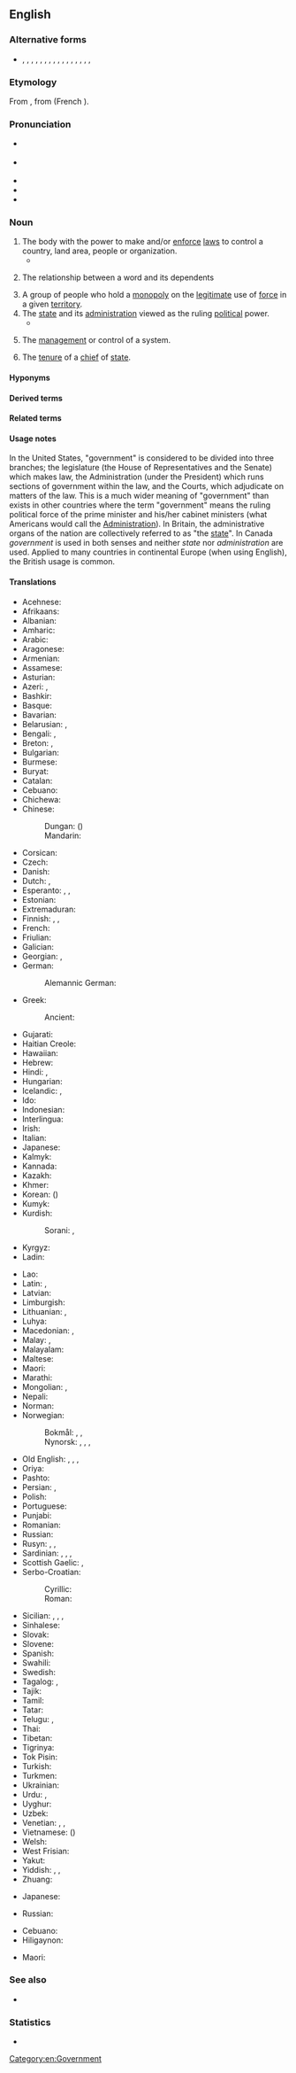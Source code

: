 ==English==

===Alternative forms===
* {{qualifier|nonstandard [[eye dialect]]}} {{l|en|gub'mint}}, {{l|en|gubmint}}, {{l|en|gummint}}, {{l|en|gubbamint}}, {{l|en|guvmint}}, {{l|en|guvment}}, {{l|en|gumment}}, {{l|en|guv'ment}}, {{l|en|guv'mint}}, {{l|en|gubbermint}}, {{l|en|gubment}}, {{l|en|gub'ment}}, {{l|en|govermint}}, {{l|en|guvverment}}, {{l|en|guvvermint}}, {{l|en|guverment}}, {{l|en|guvermint}}

===Etymology===
From {{etyl|enm|en}} {{m|enm|governement|}}, from {{etyl|fro|en}} {{m|fro|governement|}} (French {{m|enm|gouvernement|}}).

===Pronunciation===
* {{a|RP}} {{IPA|/ˈɡʌvənmənt/|lang=en}}
* {{a|GenAm}} {{IPA|/ˈɡʌvɚ(n)mənt/|lang=en}}
* {{audio|en-us-government.ogg|Audio (US)|lang=en}}
* {{audio|En-uk-government.ogg|Audio (UK)|lang=en}}
* {{hyphenation|gov|ern|ment|lang=en}}

===Noun===
{{en-noun|~}}
{{rfex|en}}

# The body with the power to make and/or [[enforce]] [[law]]s to control a country, land area, people or organization.
#* {{quote-magazine|date=2013-07-06|volume=408|issue=8843|page=68|magazine={{w|The Economist}}
|title=[http://www.economist.com/news/finance-and-economics/21580518-terrible-name-interesting-trend-rise-smart-beta The rise of smart beta]
|passage=Investors face a quandary. Cash offers a return of virtually zero in many developed countries; '''government'''-bond yields may have risen in recent weeks but they are still unattractive. Equities have suffered two big bear markets since 2000 and are wobbling again. It is hardly surprising that pension funds, insurers and endowments are searching for new sources of return.}}
# {{lb|en|grammar|linguistics}} The relationship between a word and its dependents
# A group of people who hold a [[monopoly]] on the [[legitimate]] use of [[force]] in a given [[territory]].
# The [[state]] and its [[administration]] viewed as the ruling [[political]] power.
#* {{quote-magazine|date=2013-06-22|volume=407|issue=8841|page=76|magazine={{w|The Economist}}
|title=[http://www.economist.com/news/books-and-arts/21579801-making-sense-statistics-riddle-our-days-snakes-and-ladders Snakes and ladders]
|passage=Risk is everywhere. From tabloid headlines insisting that coffee causes cancer (yesterday, of course, it cured it) to stern '''government''' warnings about alcohol and driving, the world is teeming with goblins.}}
# {{lb|en|uncountable}} The [[management]] or control of a system.
#: {{ux|en|Economocracy is '''government''' of the people, for the plutocrats, by their puppets.}}
# The [[tenure]] of a [[chief]] of [[state]].

====Hyponyms====
{{hyp4|lang=en|{{l|en|big government}}
|{{l|en|federal government}}
|{{l|en|local government}}
|{{l|en|military government}}
|{{l|en|minority government}}
|{{l|en|municipal government}}
|{{l|en|parliamentary government}}
|{{l|en|petticoat government}}
|{{l|en|puppet government}}
|{{l|en|representative government}}
|{{l|en|shadow government}}
|{{l|en|unitary government}}
}}

====Derived terms====
{{der4|lang=en
| {{l|en|anti-government}}
| {{l|en|government-censored}}
| {{l|en|governmental}}
| {{l|en|governmentese}}
| {{l|en|governmentwide}}
| {{l|en|non-government}}
| {{l|en|pro-government}}
| {{l|en|self-government}}
}}

====Related terms====
{{rel4|lang=en|{{l|en|branch of government}}
|{{l|en|branch of government}}
|{{l|en|close enough for government work}}
|{{l|en|government agent}}
|{{l|en|government bond}}
|{{l|en|government cheese}}
|{{l|en|government debt}}
|{{l|en|government house}}
|{{l|en|government issue}}
|{{l|en|government man}}
|{{l|en|government note}}
|{{l|en|government purchases}}
|{{l|en|government security}}
|{{l|en|government stroke}}
|{{l|en|government wharf}}
|{{l|en|head of government}}
|{{l|en|in government}}
|{{l|en|seat of government}}
|{{l|en|govern}}
|{{l|en|governance}}
|{{l|en|governor}}
}}

====Usage notes====
In the United States, "government" is considered to be divided into three branches; the legislature (the House of Representatives and the Senate) which makes law, the Administration (under the President) which runs sections of government within the law, and the Courts, which adjudicate on matters of the law. This is a much wider meaning of "government" than exists in other countries where the term "government" means the ruling political force of the prime minister and his/her cabinet ministers (what Americans would call the [[Administration]]). In Britain, the administrative organs of the nation are collectively referred to as "the [[state]]". In Canada ''government'' is used in both senses and neither ''state'' nor ''administration'' are used. Applied to many countries in continental Europe (when using English), the British usage is common.

====Translations====
{{trans-top|body with the power to make and/or enforce laws}}
* Acehnese: {{t|ace|peumeurèntah}}
* Afrikaans: {{t|af|regering}}
* Albanian: {{t+|sq|qeveri|f}}
* Amharic: {{t|am|መንግሥት|sc=Ethi}}
* Arabic: {{t+|ar|حُكُومَة|f}}
* Aragonese: {{t|an|gobierno|m}}
* Armenian: {{t+|hy|կառավարություն|sc=Armn}}
* Assamese: {{t|as|চৰকাৰ}}
* Asturian: {{t+|ast|gobiernu|m}}
* Azeri: {{t+|az|dövlət}}, {{t+|az|hökümət}}
* Bashkir: {{t|ba|хөкүмәт|sc=Cyrl}}
* Basque: {{t|eu|gobernu}}
* Bavarian: {{t|bar|Regiarung}}
* Belarusian: {{t|be|ура́д|m|sc=Cyrl}}, {{t|be|ўрад|m|sc=Cyrl}}
* Bengali: {{t+|bn|সরকার|sc=Beng}}, {{t|bn|সর্কার|sc=Beng}}
* Breton: {{t|br|gouarnamant|m}}, {{t|br|gouarnamantoù|p}}
* Bulgarian: {{t+|bg|прави́телство|n}}
* Burmese: {{t+|my|အစိုးရ|sc=Mymr}}
* Buryat: {{t|bua|засаглал}}
* Catalan: {{t+|ca|govern|m}}
* Cebuano: {{t|ceb|kagamhanan}}
* Chichewa: {{t|ny|boma}}
* Chinese:
*: Dungan: {{t|dng|ямын|sc=Cyrl}} ({{zh-l|衙門}})
*: Mandarin: {{t+|cmn|政府|tr=zhèngfǔ|sc=Hani}}
* Corsican: {{t+|co|guvernu|m}}
* Czech: {{t+|cs|vláda|f}}
* Danish: {{t+|da|regering|c}}
* Dutch: {{t+|nl|regering}}, {{t+|nl|overheid|f}}
* Esperanto: {{t|eo|registaro}}, {{qualifier|adj.}} {{t|eo|registara}}, {{t|eo|regado}}
* Estonian: {{t|et|valitsus}}
* Extremaduran: {{t|ext|gobiernu}}
* Finnish: {{t+|fi|hallitus}}, {{t+|fi|hallinto}}, {{t|fi|valtiojohto}}
* French: {{t+|fr|gouvernement|m}}
* Friulian: {{t|fur|guviêr|m}}
* Galician: {{t|gl|goberno|m}}
* Georgian: {{t|ka|მთავრობა|sc=Geor}}, {{t|ka|ხელისუფლება|sc=Geor}}
* German: {{t+|de|Regierung|f}}
*: Alemannic German: {{t|gsw|Regierig}}
* Greek: {{t+|el|κυβέρνηση|f}}
*: Ancient: {{t|grc|κυβερνισμός|m|sc=polytonic}}
* Gujarati: {{t|gu|સરકાર|f}}
* Haitian Creole: {{t|ht|gouvènman}}
* Hawaiian: {{t|haw|aupuni}}
* Hebrew: {{t+|he|מֶמְשָׁלָה|f|tr=memshalá|sc=Hebr}}
* Hindi: {{t+|hi|सरकार|f|sc=Deva}}, {{t+|hi|हुकूमत|f}}
* Hungarian: {{t+|hu|kormány}}
* Icelandic: {{t|is|stjórn|f}}, {{t|is|ríkisstjórn|f}}
* Ido: {{t+|io|guvernerio}}
* Indonesian: {{t+|id|pemerintah}}
* Interlingua: {{t|ia|governamento}}
* Irish: {{t+|ga|rialtas|m}}
* Italian: {{t+|it|governo|m}}
* Japanese: {{t+|ja|政府|tr=せいふ, séifu}}
* Kalmyk: {{t|xal|залвр|sc=Cyrl}}
* Kannada: {{t+|kn|ಸರಕಾರ}}
* Kazakh: {{t|kk|үкімет|sc=Cyrl}}
* Khmer: {{t+|km|រដ្ឋាភិបាល|tr=roattʰaapʰi’baal|sc=Khmr}}
* Korean: {{t+|ko|정부|sc=Kore}} ({{t+|ko|政府|sc=Kore}})
* Kumyk: {{t|kum|гьукумат|tr=hukumat}}
* Kurdish:
*: Sorani: {{t|ku|حوکمه‌ت|tr=hukmet|sc=ku-Arab}}, {{t|ckb|حکوومەت|sc=ku-Arab}}
* Kyrgyz: {{t+|ky|өкмөт|sc=Cyrl}}
* Ladin: {{t|lld|guviern|m}}
{{trans-mid}}
* Lao: {{t+|lo|ລັດຖະບານ|sc=Laoo}}
* Latin: {{t|la|administratio}}, {{t|la|gubernatio|f}}
* Latvian: {{t|lv|valdība|f}}
* Limburgish: {{t|li|Regiering}}
* Lithuanian: {{t+|lt|vyriausybė|f}}, {{t+|lt|valdžia|f}}
* Luhya: {{t|luy|eserikali}}
* Macedonian: {{t|mk|вла́да|f}}, {{t|mk|у́права|f}}
* Malay: {{t+|ms|kerajaan}}, {{t|ms|pemerintah}}
* Malayalam: {{t|ml|സര്‍ക്കാര്|sc=Mlym}}
* Maltese: {{t|mt|gvern}}
* Maori: {{t|mi|kāwanatanga}}
* Marathi: {{t|mr|सरकार|f}}
* Mongolian: {{t+|mn|засаг}}, {{t|mn|засгийн газар|sc=Cyrl}}
* Nepali: {{t+|ne|सरकार|tr=sarkār}}
* Norman: {{t|nrf|gouvèrnément|m}}
* Norwegian:
*: Bokmål: {{t+|nb|regjering|m|f}}, {{t|nb|myndigheter|m-p}}, {{t|nb|styresmakter|m-p|f-p}}
*: Nynorsk: {{t|nn|regjering|f}}, {{t|nn|styremakter|f-p}}, {{t|nn|styresmakter|f-p}}, {{t|nn|myndigheiter|f-p}}
* Old English: {{t|ang|leodweard|f}}, {{t|ang|gerec|n}}, {{t|ang|anweald|m}}, {{t|ang|ealdordom|m}}
* Oriya: {{t|or|ସରକାର}}
* Pashto: {{t+|ps|حکومت|m|tr=hokumát}}
* Persian: {{t+|fa|دولت|tr=doulat|sc=fa-Arab}}, {{t+|fa|حکومت|tr=hokumat|sc=fa-Arab}}
* Polish: {{t+|pl|rząd|m-in}}
* Portuguese: {{t+|pt|governo|m}}
* Punjabi: {{t|pa|ਸਰਕਾਰ|f}}
* Romanian: {{t+|ro|guvern|m}}
* Russian: {{t+|ru|прави́тельство|n}}
* Rusyn: {{t|rue|воло́да|f}}, {{t|rue|вла́да|f}}, {{t|rue|прави́тельство|n}}
* Sardinian: {{t|sc|cuberru|m}}, {{t|sc|guvernu}}, {{t|sc|cuvrenu}}, {{t|sc|cuverrinu}}
* Scottish Gaelic: {{t|gd|riaghaltas}}, {{qualifier|abstract}} {{t|gd|riaghladh|m}}
* Serbo-Croatian:
*: Cyrillic: {{t|sh|влада|f|sc=Cyrl}}
*: Roman: {{t+|sh|vlada|f}}
* Sicilian: {{t+|scn|cuvernu|m}}, {{t+|scn|guvernu}}, {{t+|scn|cuviernu}}, {{t+|scn|guviernu}}
* Sinhalese: {{t|si|රජය|sc=Sinh}}
* Slovak: {{t|sk|vláda|f}}
* Slovene: {{t+|sl|vlada|f}}
* Spanish: {{t+|es|gobierno|m}}
* Swahili: {{t+|sw|serikali}}
* Swedish: {{t+|sv|regering}}
* Tagalog: {{t|tl|gobyerno}}, {{t+|tl|pamahalaan}}
* Tajik: {{t+|tg|давлат|sc=Cyrl}}
* Tamil: {{t+|ta|அரசு|sc=Taml}}
* Tatar: {{t+|tt|хөкүмәт|sc=Cyrl}}
* Telugu: {{t+|te|ప్రభుత్వం|sc=Telu}}, {{t+|te|సర్కారు}}
* Thai: {{t+|th|รัฐบาล|sc=Thai}}
* Tibetan: {{t|bo|གཞུང}}
* Tigrinya: {{t|ti|መንግስቲ|sc=Ethi}}
* Tok Pisin: {{t+|tpi|gavman}}
* Turkish: {{t+|tr|hükûmet}}
* Turkmen: {{t|tk|hökümet}}
* Ukrainian: {{t+|uk|у́ряд|m|sc=Cyrl}}
* Urdu: {{t|ur|حکومت|f|tr=hukūmat|sc=ur-Arab}}, {{t|ur|سرکار|f|tr=sarkār|sc=ur-Arab}}
* Uyghur: {{t|ug|ھۆكۈمەت|sc=ug-Arab}}
* Uzbek: {{t+|uz|hukumat}}
* Venetian: {{t|vec|guerno|m}}, {{t|vec|governo}}, {{t|vec|goerno}}
* Vietnamese: {{t+|vi|chính phủ}} ({{t|vi|政府}})
* Welsh: {{t+|cy|llywodraeth|m}}
* West Frisian: {{t|fy|regear|n}}
* Yakut: {{t|sah|дьаhалта}}
* Yiddish: {{t|yi|רעגירונג|f|sc=Hebr}}, {{t|yi|מלוכה|f|tr=melukhe|sc=Hebr}}, {{t|yi|ממשלה|f|tr=memshole|sc=Hebr}}
* Zhuang: {{t|za|cwngfuj}}
{{trans-bottom}}

{{trans-top|relationship between a word and its dependents (grammar)}}
* Japanese: {{t+|ja|支配|tr=しはい, shihai|sc=Jpan}}
{{trans-mid}}
* Russian: {{t+|ru|управле́ние|n}}
{{trans-bottom}}

{{checktrans-top}}
* Cebuano: {{t-check|ceb|kagamhanan}}
* Hiligaynon: {{t-check|hil|gobierno}}
{{trans-mid}}
* Maori: {{t-check|mi|kāwanatanga}}
{{trans-bottom}}

===See also===
* {{l|en|ocracy}}

===Statistics===
* {{rank|according|walked|office|600|government|particular|charge|church}}

[[Category:en:Government]]
